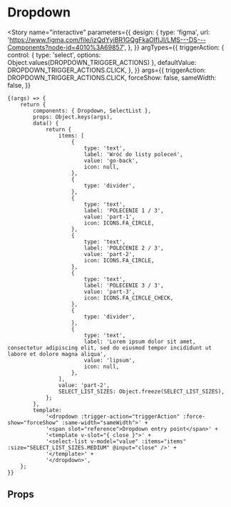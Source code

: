 
<Meta title="components/Dropdown" component={Dropdown} />

# Dropdown

<Story
	name="interactive"
	parameters={{
		design: {
			type: 'figma',
			url: 'https://www.figma.com/file/izQdYyiBR1GQgFkaOIfIJI/LMS---DS---Components?node-id=4010%3A69857',
		},
	}}
	argTypes={{
		triggerAction: {
			control: { type: 'select', options: Object.values(DROPDOWN_TRIGGER_ACTIONS) },
			defaultValue: DROPDOWN_TRIGGER_ACTIONS.CLICK,
		},
	}}
	args={{
		triggerAction: DROPDOWN_TRIGGER_ACTIONS.CLICK,
		forceShow: false,
		sameWidth: false,
	}}
>
	{(args) => {
		return {
			components: { Dropdown, SelectList },
			props: Object.keys(args),
			data() {
				return {
					items: [
						{
							type: 'text',
							label: 'Wróć do listy poleceń',
							value: 'go-back',
							icon: null,
						},
						{
							type: 'divider',
						},
						{
							type: 'text',
							label: 'POLECENIE 1 / 3',
							value: 'part-1',
							icon: ICONS.FA_CIRCLE,
						},
						{
							type: 'text',
							label: 'POLECENIE 2 / 3',
							value: 'part-2',
							icon: ICONS.FA_CIRCLE,
						},
						{
							type: 'text',
							label: 'POLECENIE 3 / 3',
							value: 'part-3',
							icon: ICONS.FA_CIRCLE_CHECK,
						},
						{
							type: 'divider',
						},
						{
							type: 'text',
							label: 'Lorem ipsum dolor sit amet, consectetur adipiscing elit, sed do eiusmod tempor incididunt ut labore et dolore magna aliqua',
							value: 'lipsum',
							icon: null,
						},
					],
					value: 'part-2',
					SELECT_LIST_SIZES: Object.freeze(SELECT_LIST_SIZES),
				};
			},
			template:
				'<dropdown :trigger-action="triggerAction" :force-show="forceShow" :same-width="sameWidth">' +
				'<span slot="reference">Dropdown entry point</span>' +
				'<template v-slot="{ close }">' +
				'<select-list v-model="value" :items="items" :size="SELECT_LIST_SIZES.MEDIUM" @input="close" />' +
				'</template>' +
				'</dropdown>',
		};
	}}
</Story>

## Props

<Props of={Dropdown} />

